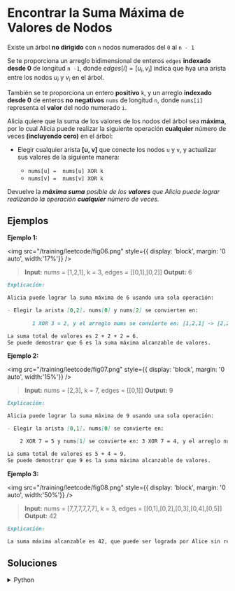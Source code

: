 # Encontrar la Suma Máxima de Valores de Nodos   

Existe un árbol **no dirigido** con `n` nodos numerados del `0` al `n - 1`

Se te proporciona un arreglo bidimensional de enteros `edges` **indexado desde 0** de longitud `n -1`, donde $edges[i] = [u_i, v_i]$ indica que hya una arista entre los nodos $u_i$ y $v_i$ en el árbol. 

También se te proporciona un entero **positivo** `k`, y un arreglo **indexado desde 0** de enteros **no negativos** `nums` de longitud `n`, donde `nums[i]` representa el **valor** del nodo numerado `i`.

Alicia quiere que la suma de los valores de los nodos del árbol sea **máxima**, por lo cual Alicia puede realizar la siguiente operación **cualquier** número de veces **(incluyendo cero)** en el árbol:

- Elegir cualquier arista **[u, v]** que conecte los nodos `u` y `v`, y actualizar sus valores de la siguiente manera:

    - `nums[u] =  nums[u] XOR k`
    - `nums[v] =  nums[v] XOR k`

Devuelve la ***máxima suma** posible de los **valores** que Alicia puede lograr realizando la operación **cualquier** número de veces.*

## Ejemplos

**Ejemplo 1:**

<img
	src="/training/leetcode/fig06.png"
	style={{ display: 'block', margin: '0 auto', width:'17%'}}
/>
<br/>

> **Input:** nums = [1,2,1], k = 3, edges = [[0,1],[0,2]]
> **Output:** 6
```markdown
Explicación: 

Alicia puede lograr la suma máxima de 6 usando una sola operación:

- Elegir la arista [0,2]. nums[0] y nums[2] se convierten en: 
    
        1 XOR 3 = 2, y el arreglo nums se convierte en: [1,2,1] -> [2,2,2].

La suma total de valores es 2 + 2 + 2 = 6.
Se puede demostrar que 6 es la suma máxima alcanzable de valores.
```

**Ejemplo 2:**

<img
	src="/training/leetcode/fig07.png"
	style={{ display: 'block', margin: '0 auto', width:'15%'}}
/>
<br/>

> **Input:** nums = [2,3], k = 7, edges = [[0,1]]
> **Output:** 9
```markdown
Explicación:

Alicia puede lograr la suma máxima de 9 usando una sola operación:

- Elegir la arista [0,1]. nums[0] se convierte en: 

    2 XOR 7 = 5 y nums[1] se convierte en: 3 XOR 7 = 4, y el arreglo nums se convierte en: [2,3] -> [5,4].

La suma total de valores es 5 + 4 = 9.
Se puede demostrar que 9 es la suma máxima alcanzable de valores.
```

**Ejemplo 3:**

<img
	src="/training/leetcode/fig08.png"
	style={{ display: 'block', margin: '0 auto', width:'50%'}}
/>
<br/>

> **Input:** nums = [7,7,7,7,7,7], k = 3, edges = [[0,1],[0,2],[0,3],[0,4],[0,5]]
> **Output:** 42
```markdown
Explicación: 

La suma máxima alcanzable es 42, que puede ser lograda por Alice sin realizar ninguna operación.
```

## Soluciones

<details>
    <summary>Python</summary>
```python
class Solution:
    def maximumValueSum(self, nums: List[int], k: int, edges: List[List[int]]) -> int:

        ans = 0
        count = 0
        discarded_node = float('inf') 
        
        for num in nums:
            ans += max(num, num ^ k)
            count += 1 if (num ^ k) > num else 0
            discarded_node = min(discarded_node, abs(num - (num ^ k)))
        
        return ans if count % 2 == 0 else (ans - discarded_node)
```
</details>
